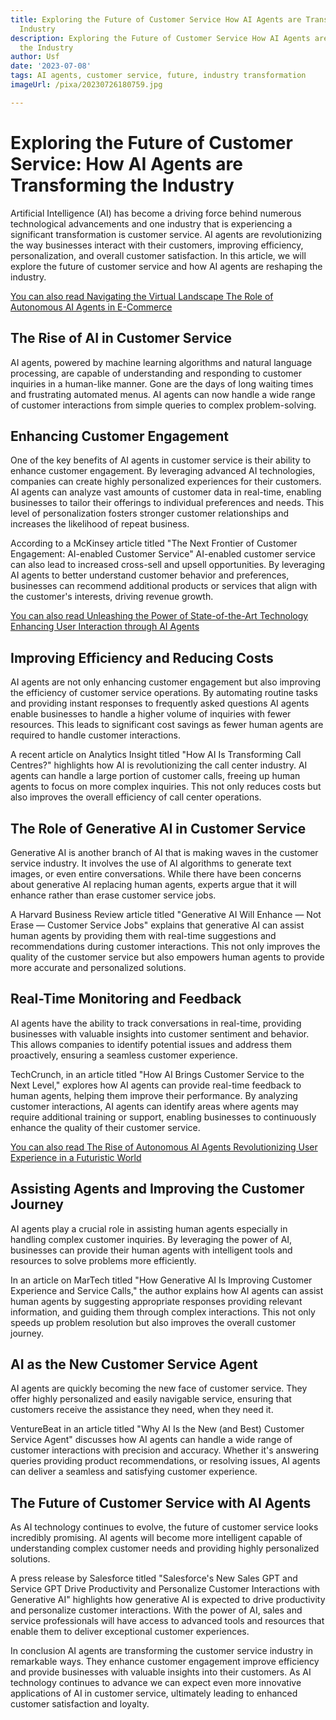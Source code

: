 ```yaml
---
title: Exploring the Future of Customer Service How AI Agents are Transforming the
  Industry
description: Exploring the Future of Customer Service How AI Agents are Transforming
  the Industry
author: Usf
date: '2023-07-08'
tags: AI agents, customer service, future, industry transformation
imageUrl: /pixa/20230726180759.jpg

---
```

# Exploring the  Future of Customer Service: How AI Agents  are Transforming the Industry

Artificial Intelligence (AI) has become a driving force behind  numerous  technological  advancements and one industry that is experiencing a significant transformation is  customer  service. AI agents are revolutionizing the way  businesses interact with their customers,  improving efficiency, personalization,  and overall customer satisfaction. In this article, we will explore the future of customer service and how AI agents  are reshaping the industry.

[You can also read  Navigating the Virtual Landscape The Role of Autonomous AI Agents in E-Commerce](Navigating%20the%20Virtual%20Landscape%20The%20Role%20of%20Autonomous%20AI%20Agents%20in%20E-Commerce)


## The Rise of AI in Customer Service

AI agents, powered by  machine learning algorithms and natural language processing, are capable of understanding and responding to customer inquiries in  a human-like manner. Gone are the days of long waiting times  and frustrating automated menus. AI agents can  now handle a wide range of customer interactions from simple queries to complex problem-solving.

## Enhancing Customer Engagement

One of the  key benefits of AI agents in customer service is  their ability to enhance customer engagement. By  leveraging advanced AI technologies,  companies can create highly personalized  experiences for their customers. AI agents can analyze vast amounts of customer data in real-time, enabling businesses to  tailor their offerings to individual preferences and needs. This level  of personalization fosters stronger customer relationships and  increases the likelihood of repeat business.

According to a McKinsey article titled "The Next Frontier of Customer Engagement: AI-enabled Customer Service" AI-enabled customer service can also lead to increased cross-sell and upsell opportunities. By  leveraging AI agents to better understand customer  behavior and preferences, businesses can recommend additional products or services that align with the customer's interests, driving revenue growth.

[You can also read  Unleashing the Power  of State-of-the-Art  Technology Enhancing User Interaction through AI Agents](Unleashing%20the%20Power%20of%20State-of-the-Art%20Technology%20Enhancing%20User%20Interaction%20through%20AI%20Agents)


## Improving Efficiency  and Reducing Costs

AI agents are not only enhancing customer engagement but also improving the efficiency of customer  service operations. By automating routine tasks and providing instant responses to frequently asked questions AI agents enable businesses  to handle a higher  volume  of inquiries with fewer resources. This leads to significant cost savings as  fewer  human agents are required to handle customer interactions.

A recent article on Analytics Insight  titled "How AI Is Transforming Call Centres?"  highlights how  AI  is revolutionizing the call center industry. AI agents can handle a  large portion of customer calls, freeing up human agents to focus on more complex inquiries.  This not only reduces costs but also improves the  overall efficiency  of call center operations.

## The Role of Generative  AI in Customer Service

Generative  AI  is another branch of AI that is making waves in the customer service industry. It involves the use of AI algorithms to generate text images,  or even entire conversations. While there have been concerns about generative AI  replacing human agents, experts argue that  it will enhance rather than erase customer service jobs.

A Harvard Business Review article titled "Generative AI Will Enhance — Not Erase — Customer Service Jobs" explains that generative AI can assist human agents by providing them with real-time  suggestions and recommendations during customer interactions. This not only improves the quality of the customer service but also empowers human agents to provide more accurate and personalized solutions.

## Real-Time Monitoring and Feedback

AI agents  have the ability to track conversations  in real-time, providing  businesses with valuable insights into customer sentiment and behavior. This allows companies to identify potential issues and address them proactively, ensuring a seamless customer experience.

TechCrunch, in an article titled "How AI Brings Customer Service to the Next Level," explores how AI agents  can provide real-time  feedback to human agents, helping them improve  their performance. By analyzing customer interactions,  AI  agents can identify areas where agents may  require additional training or support, enabling businesses to continuously enhance the quality of their customer  service.

[You can  also read The Rise  of Autonomous AI Agents Revolutionizing  User Experience in a Futuristic World](The%20Rise%20of%20Autonomous%20AI%20Agents%20Revolutionizing%20User%20Experience%20in%20a%20Futuristic%20World)


## Assisting Agents and Improving the Customer Journey

AI agents  play a crucial role in assisting human agents especially in  handling complex customer inquiries. By leveraging  the power of AI, businesses can provide their human agents with intelligent tools and resources to solve problems more efficiently.

In an article on MarTech titled "How Generative AI  Is  Improving Customer  Experience and Service Calls," the  author explains how AI agents can assist human agents by suggesting appropriate responses providing relevant information, and guiding them through complex interactions. This not only speeds up problem resolution but  also improves the overall  customer journey.

## AI as  the New Customer Service Agent

AI agents are quickly becoming the new face of  customer service.  They offer highly personalized and easily navigable service, ensuring  that  customers receive the assistance they need, when they need  it.

VentureBeat  in an article titled  "Why AI Is the New (and Best) Customer  Service Agent" discusses how  AI agents can handle a wide range of customer interactions with precision and accuracy. Whether it's answering queries providing product recommendations, or resolving issues, AI agents can deliver a  seamless and satisfying customer experience.

## The Future of Customer Service with AI Agents

As AI technology continues to evolve, the future of customer service looks incredibly promising. AI agents will  become more intelligent capable of understanding complex customer needs and providing highly  personalized solutions.

A press release by Salesforce titled "Salesforce's New Sales GPT and Service GPT Drive Productivity and  Personalize Customer Interactions with Generative AI" highlights how generative AI is expected  to drive productivity and personalize customer interactions. With the power of AI, sales and service professionals will have access to advanced tools  and resources that enable them to deliver exceptional customer experiences.

In conclusion AI agents are transforming the customer service industry in remarkable ways. They  enhance customer engagement improve efficiency and provide  businesses with valuable insights  into their  customers. As AI technology continues to advance we can expect even more innovative applications  of  AI in customer service, ultimately leading  to enhanced customer satisfaction and loyalty.